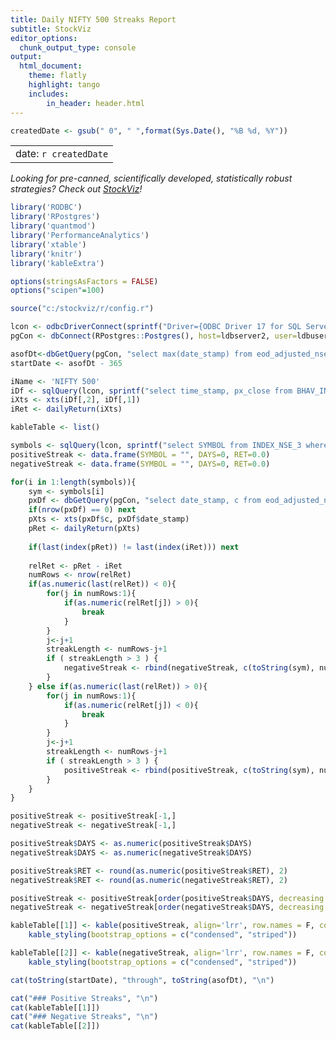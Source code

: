 ```yaml
---
title: Daily NIFTY 500 Streaks Report
subtitle: StockViz
editor_options:
  chunk_output_type: console
output: 
  html_document:
    theme: flatly
    highlight: tango
    includes:
        in_header: header.html
---
```


```r

createdDate <- gsub(" 0", " ",format(Sys.Date(), "%B %d, %Y"))

```

---
date: `r createdDate`
---

*Looking for pre-canned, scientifically developed, statistically robust strategies? Check out [StockViz](https://stockviz.biz)! *

```r

library('RODBC')
library('RPostgres')
library('quantmod')
library('PerformanceAnalytics')
library('xtable')
library('knitr')
library('kableExtra')

options(stringsAsFactors = FALSE)
options("scipen"=100)

source("c:/stockviz/r/config.r")

lcon <- odbcDriverConnect(sprintf("Driver={ODBC Driver 17 for SQL Server};Server=%s;Database=%s;Uid=%s;Pwd=%s;", ldbserver, ldbname, ldbuser, ldbpassword), case = "nochange", believeNRows = TRUE)
pgCon <- dbConnect(RPostgres::Postgres(), host=ldbserver2, user=ldbuser2, password=ldbpassword2, dbname=ldbname2, sslmode='allow')

asofDt<-dbGetQuery(pgCon, "select max(date_stamp) from eod_adjusted_nse")[[1]]
startDate <- asofDt - 365

iName <- 'NIFTY 500'
iDf <- sqlQuery(lcon, sprintf("select time_stamp, px_close from BHAV_INDEX where index_name='%s' and time_stamp >= '%s' and time_stamp <= '%s'", iName, startDate, asofDt))
iXts <- xts(iDf[,2], iDf[,1])
iRet <- dailyReturn(iXts)

kableTable <- list()

symbols <- sqlQuery(lcon, sprintf("select SYMBOL from INDEX_NSE_3 where INDEX_NAME='%s'", iName))$SYMBOL
positiveStreak <- data.frame(SYMBOL = "", DAYS=0, RET=0.0)
negativeStreak <- data.frame(SYMBOL = "", DAYS=0, RET=0.0)

for(i in 1:length(symbols)){
	sym <- symbols[i]
	pxDf <- dbGetQuery(pgCon, "select date_stamp, c from eod_adjusted_nse where ticker = $1 and date_stamp >= $2 and date_stamp <= $3", params=list(sym, startDate, asofDt))
	if(nrow(pxDf) == 0) next
	pXts <- xts(pxDf$c, pxDf$date_stamp)
	pRet <- dailyReturn(pXts)
	
	if(last(index(pRet)) != last(index(iRet))) next
	
	relRet <- pRet - iRet
	numRows <- nrow(relRet)
	if(as.numeric(last(relRet)) < 0){
		for(j in numRows:1){
			if(as.numeric(relRet[j]) > 0){
				break
			}
		}
		j<-j+1
		streakLength <- numRows-j+1
		if ( streakLength > 3 ) {
			negativeStreak <- rbind(negativeStreak, c(toString(sym), numRows-j+1, 100*as.numeric(Return.cumulative(pRet[j:numRows]))))
		}
	} else if(as.numeric(last(relRet)) > 0){
		for(j in numRows:1){
			if(as.numeric(relRet[j]) < 0){
				break
			}
		}
		j<-j+1
		streakLength <- numRows-j+1
		if ( streakLength > 3 ) {
			positiveStreak <- rbind(positiveStreak, c(toString(sym), numRows-j+1, 100*as.numeric(Return.cumulative(pRet[j:numRows]))))
		}
	}
}

positiveStreak <- positiveStreak[-1,]
negativeStreak <- negativeStreak[-1,]

positiveStreak$DAYS <- as.numeric(positiveStreak$DAYS)
negativeStreak$DAYS <- as.numeric(negativeStreak$DAYS)

positiveStreak$RET <- round(as.numeric(positiveStreak$RET), 2)
negativeStreak$RET <- round(as.numeric(negativeStreak$RET), 2)

positiveStreak <- positiveStreak[order(positiveStreak$DAYS, decreasing = T),]
negativeStreak <- negativeStreak[order(negativeStreak$DAYS, decreasing = T),]

kableTable[[1]] <- kable(positiveStreak, align='lrr', row.names = F, col.names = c("SYMBOL", "LENGTH", "RETURNS")) %>%
	kable_styling(bootstrap_options = c("condensed", "striped")) 

kableTable[[2]] <- kable(negativeStreak, align='lrr', row.names = F, col.names = c("SYMBOL", "LENGTH", "RETURNS")) %>%
	kable_styling(bootstrap_options = c("condensed", "striped")) 

```

```r
cat(toString(startDate), "through", toString(asofDt), "\n")

```

```r

cat("### Positive Streaks", "\n")
cat(kableTable[[1]])
cat("### Negative Streaks", "\n")
cat(kableTable[[2]])
```